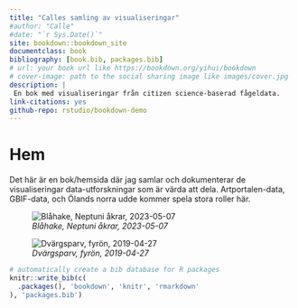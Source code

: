 ```yaml
--- 
title: "Calles samling av visualiseringar"
#author: "Calle"
#date: "`r Sys.Date()`"
site: bookdown::bookdown_site
documentclass: book
bibliography: [book.bib, packages.bib]
# url: your book url like https://bookdown.org/yihui/bookdown
# cover-image: path to the social sharing image like images/cover.jpg
description: |
 En bok med visualiseringar från citizen science-baserad fågeldata. 
link-citations: yes
github-repo: rstudio/bookdown-demo
---
```


# Hem {-}

Det här är en bok/hemsida där jag samlar och dokumenterar de visualiseringar data-utforskningar som är värda att dela. Artportalen-data, GBIF-data, och Ölands norra udde kommer spela stora roller här. 


![*Blåhake, Neptuni åkrar, 2023-05-07*](https://artportalen.se/MediaLibrary/2023/5/0096f090-5602-4df7-85f2-ba37be894f9b_image.jpg)


![*Dvärgsparv, fyrön, 2019-04-27*](https://artportalen.se/MediaLibrary/2019/4/ea6e7d96-291b-49f6-a6da-fa460bc38726_image.jpg)


```r
# automatically create a bib database for R packages
knitr::write_bib(c(
  .packages(), 'bookdown', 'knitr', 'rmarkdown'
), 'packages.bib')
```
